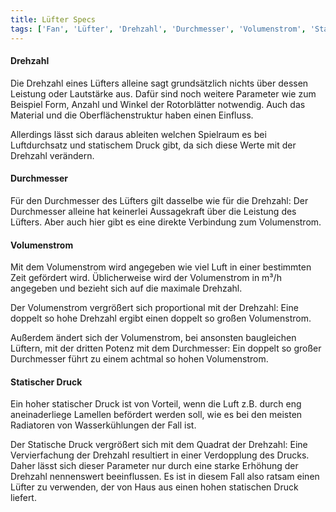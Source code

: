 ```yaml
---
title: Lüfter Specs
tags: ['Fan', 'Lüfter', 'Drehzahl', 'Durchmesser', 'Volumenstrom', 'Statischer Druck']
---
```




#### Drehzahl

Die Drehzahl eines Lüfters alleine sagt grundsätzlich nichts über dessen Leistung oder Lautstärke aus. Dafür sind noch weitere Parameter wie zum Beispiel Form, Anzahl und Winkel der Rotorblätter notwendig. Auch das Material und die Oberflächenstruktur haben einen Einfluss.

Allerdings lässt sich daraus ableiten welchen Spielraum es bei Luftdurchsatz und statischem Druck gibt, da sich diese Werte mit der Drehzahl verändern.



#### Durchmesser

Für den Durchmesser des Lüfters gilt dasselbe wie für die Drehzahl: Der Durchmesser alleine hat keinerlei Aussagekraft über die Leistung des Lüfters. Aber auch hier gibt es eine direkte Verbindung zum Volumenstrom.



#### Volumenstrom

Mit dem Volumenstrom wird angegeben wie viel Luft in einer bestimmten Zeit gefördert wird. Üblicherweise wird der Volumenstrom in m³/h angegeben und bezieht sich auf die maximale Drehzahl.

Der Volumenstrom vergrößert sich proportional mit der Drehzahl: Eine doppelt so hohe Drehzahl ergibt einen doppelt so großen Volumenstrom.

Außerdem ändert sich der Volumenstrom, bei ansonsten baugleichen Lüftern, mit der dritten Potenz mit dem Durchmesser: Ein doppelt so großer Durchmesser führt zu einem achtmal so hohen Volumenstrom.



#### Statischer Druck

Ein hoher statischer Druck ist von Vorteil, wenn die Luft z.B. durch eng aneinaderliege Lamellen befördert werden soll, wie es bei den meisten Radiatoren von Wasserkühlungen der Fall ist.

Der Statische Druck vergrößert sich mit dem Quadrat der Drehzahl: Eine Vervierfachung der Drehzahl resultiert in einer Verdopplung des Drucks. Daher lässt sich dieser Parameter nur durch eine starke Erhöhung der Drehzahl nennenswert beeinflussen. Es ist in diesem Fall also ratsam einen Lüfter zu verwenden, der von Haus aus einen hohen statischen Druck liefert.